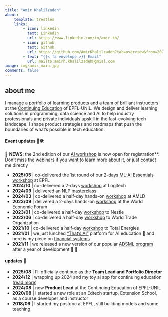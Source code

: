 ```yaml
---
title: "Amir Khalilzadeh"
about:
    template: trestles
    links:
        - icon: linkedin
          text: LinkedIn
          url: https://www.linkedin.com/in/amir-kh/
        - icon: github
          text: Github
          url: https://github.com/AmirKhalilzadeh?tab=overview&from=2023-12-01&to=2023-12-31
        - text: "{{< fa envelope >}} Email"
          url: mailto:amirh.khalilzadeh@gmial.com
image: img/amir_main.jpg
comments: false
---
```


<!-- ![](/img/logo_red.png){fig-align="left"  width="100px"} -->


## about me

I manage a portfolio of learning products and a team of brilliant instructors at the [Continuing Education](https://www.epfl.ch/education/continuing-education/) of EPFL-UNIL. We design and deliver learning solutions in programming, data science and AI to help industry professionals and private individuals upskill in the fast-evolving tech landscape. I shape product strategies and roadmaps that push the boundaries of what's possible in tech education.


<!--I co-lead and teach a COS program, [Applied Data Science and Machine Learning](https://www.epfl.ch/education/continuing-education/applied-data-science-machine-learning/), 
to industry professionals and private individuals, and (co)-deliver on-demand [workshops](events.qmd) to companies in Switzerland. -->


#### Event updates 🤖🛠️

🔔 **NEWS**: the 2nd edition of our [AI workshop](https://www.formation-continue-unil-epfl.ch/formation/ai-ml-essentials/) is now open for registration**. Don't miss the webinars if you want to learn more about it, or just contact me directly


- **2025/05** | co-delivered the 1st round of our 2-days [ML-AI Essentials workshop](events/AIMLEssential/index.qmd) at EPFL
- **2024/10** | co-delivered a 2-days [workshop](events/logitec/index.qmd) at Logitech
- **2024/09** | delivered an NLP [masterclass](events/masterclass/index.qmd)   
- **2024/03** | co-delivered a half-day hands-on [workshop](events/amld24/index.qmd) at AMLD
- **2023/09** | delivered a 2-days hands-on [workshop](events/wef/index.qmd) at the World Economic Forum
- **2023/01** | co-delivered a half-day [workshop](events/nestle/index.qmd) to Nestle
- **2022/06** | co-delivered a half-day [workshop](events/wto/index.qmd) to World Trade Organization 
- **2021/10** | co-delivered a half-day [workshop](events/totsa/index.qmd) to Total Energies
- **2021/01** | we just lunched ["That’s AI"](https://www.thats-ai.org/en-GB) platform for AI education 🎉 and here is my piece on [financial systems](https://www.thats-ai.org/en-GB/units/ai-and-the-financial-system)
- **2021/11** | we released a new version of our popular [ADSML program](https://www.epfl.ch/education/continuing-education/applied-data-science-machine-learning/) after a year of development 💪 🥳



#### updates 🔔

- **2025/08** | I'll officially continue as the **Team Lead and Portfolio Director**
<!--- **2025/02** | my toy ai agent developed and deployed on AWS [coming soon]()-->
- **2024/12** | wrapping up 2024 and my toy ai app for continuing education ([read more](events/chatbot/index.qmd))
- **2024/08** | now **Product Lead** at the Continuing Education of EPFL-UNIL
<!--- - **2021/01** | Extension School is now part of the EPFL Continuing Education-->
- **2020/08** | I started a new role at an Edtech startup, Extension School, as a course developer and instructor
- **2018/09** | I started my postdoc at EPFL, still building models and some teaching
